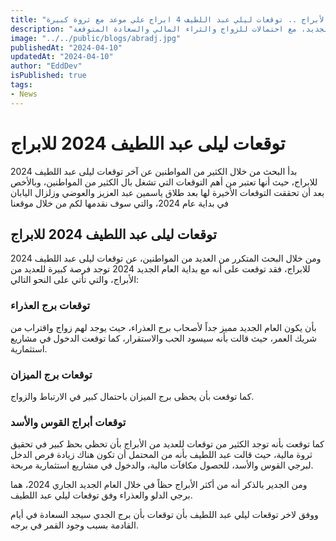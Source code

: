 ```yaml
---
title: "ستصبح مليونيرا لو كنت من هذه الأبراج .. توقعات ليلي عبد اللطيف 4 ابراج علي موعد مع ثروة كبيرة !!"
description: "توقعات ليلى عبد اللطيف 2024 للأبراج تشير إلى فرص كبيرة للعديد من الأبراج في العام الجديد، مع احتمالات للزواج والثراء المالي والسعادة المتوقعة."
image: "../../public/blogs/abradj.jpg"
publishedAt: "2024-04-10"
updatedAt: "2024-04-10"
author: "EddDev"
isPublished: true
tags:
- News
---
```


# توقعات ليلى عبد اللطيف 2024 للابراج

بدأ البحث من خلال الكثير من المواطنين عن آخر توقعات ليلى عبد اللطيف 2024 للابراج، حيث أنها تعتبر من أهم التوقعات التي تشغل بال الكثير من المواطنين، وبالأخص بعد أن تحققت التوقعات الأخيرة لها بعد طلاق ياسمين عبد العزيز والعوضي وزلزال اليابان في بداية عام 2024، والتي سوف نقدمها لكم من خلال موقعنا

## توقعات ليلى عبد اللطيف 2024 للابراج

ومن خلال البحث المتكرر من العديد من المواطنين، عن توقعات ليلى عبد اللطيف 2024 للابراج، فقد توقعت على أنه مع بداية العام الجديد 2024 توجد فرصة كبيرة للعديد من الأبراج، والتي تأتي على النحو التالي:

### توقعات برج العذراء

بأن يكون العام الجديد مميز جداً لأصحاب برج العذراء، حيث يوجد لهم زواج واقتراب من شريك العمر، حيث قالت بأنه سيسود الحب والاستقرار، كما توقعت الدخول في مشاريع استثمارية.

### توقعات برج الميزان

كما توقعت بأن يحظى برج الميزان باحتمال كبير في الارتباط والزواج.

### توقعات أبراج القوس والأسد

كما توقعت بأنه توجد الكثير من توقعات للعديد من الأبراج بأن تحظي بحظ كبير في تحقيق ثروة مالية، حيث قالت عبد اللطيف بأنه من المحتمل أن تكون هناك زيادة فرص الدخل لبرجي القوس والأسد، للحصول مكافآت مالية، والدخول في مشاريع استثمارية مربحة.

ومن الجدير بالذكر أنه من أكثر الأبراج حظاً في خلال العام الجديد الجاري 2024، هما برجي الدلو والعذراء وفق توقعات ليلي عبد اللطيف.

ووفق لاخر توقعات ليلي عبد اللطيف بأن توقعات بأن برج الجدي سيجد السعادة في أيام القادمة بسبب وجود القمر في برجه.
